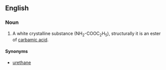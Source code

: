 ==English==

===Noun===
{{en-noun|head=[[ethyl]] [[carbamate]]|-}}

# {{context|organic compound|lang=en}} A white crystalline substance (NH<sub>2</sub>-COOC<sub>2</sub>H<sub>5</sub>), structurally it is an ester of [[carbamic acid]].

====Synonyms====
*[[urethane]]